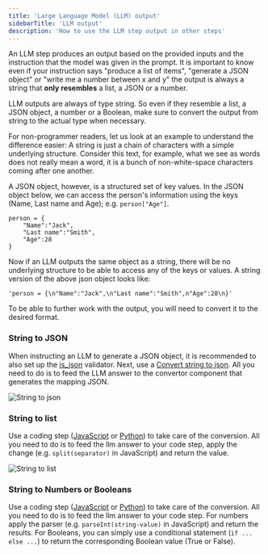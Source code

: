 ```yaml
---
title: 'Large Language Model (LLM) output'
sidebarTitle: 'LLM output'
description: 'How to use the LLM step output in other steps'
---
```


An LLM step produces an output based on the provided inputs and the instruction that the model was given
in the prompt.
It is important to know even if your instruction says "produce a list of items", "generate a JSON object"
or "write me a number between x and y" the output is always a string that **only resembles** a list, a JSON
or a number.

<Tip>
LLM outputs are always of type string. So even if they resemble a list, a JSON object, a number or a Boolean, make
sure to convert the output from string to the actual type when necessary.
</Tip>

For non-programmer readers, let us look at an example to understand the difference easier:
A string is just a chain of characters with a simple underlying structure. Consider this text, 
for example, what we see as words does not really mean a word, it is a bunch of non-white-space 
characters coming after one another.

A JSON object, however, is a structured set of key values.
In the JSON object below, we can access the person's information using the keys (Name, Last name and Age); e.g. `person["Age"]`.

```
person = {
    "Name":"Jack",
    "Last name":"Smith",
    "Age":28
}
```
Now if an LLM outputs the same object as a string, there will be no underlying structure to be able to 
access any of the keys or values. A string version of the above json object looks like:
```
'person = {\n"Name":"Jack",\n"Last name":"Smith",n"Age":28\n}'
```

To be able to further work with the output, you will need to convert it to the desired format.

### String to JSON
When instructing an LLM to generate a JSON object, it is recommended to also set up the 
[is_json](/tool/tool-steps/llms/validators#is-json) validator.
Next, use a [Convert string to json](/tool/tool-steps/convert-string-to-json).
All you need to do is to feed the LLM answer to the convertor component that generates the
mapping JSON.

![String to json](/images/build-custom-tools/tool-step/convert-string-to-json-fields.png)

### String to list
Use a coding step ([JavaScript](/tool/tool-steps/code-javascript) or 
[Python](/tool/tool-steps/python-code/code-python)) to take care of the conversion.
All you need to do is to feed the llm answer to your code step, apply the change
(e.g. `split(separator)` in JavaScript) and return the value.

![String to list](/images/build-custom-tools/tool-step/llm-output-str-to-list.png)

### String to Numbers or Booleans
Use a coding step ([JavaScript](/tool/tool-steps/code-javascript) or 
[Python](/tool/tool-steps/python-code/code-python)) to take care of the conversion.
All you need to do is to feed the llm answer to your code step.
For numbers apply the parser (e.g. `parseInt(string-value)` in JavaScript) and return
the results.
For Booleans, you can simply use a conditional statement (`if ... else ...`) to return
the corresponding Boolean value (True or False).